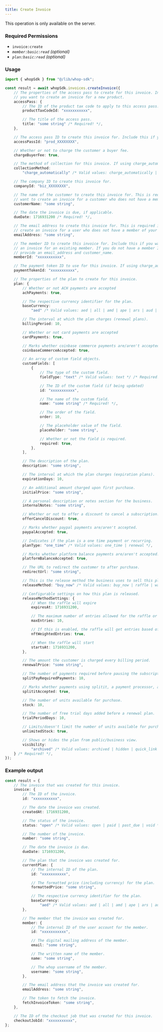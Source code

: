 ```yaml
---
title: Create Invoice
---
```

<Note>This operation is only available on the server.</Note>

### Required Permissions
 - `invoice:create`
 - _`member:basic:read` (optional)_
 - _`plan:basic:read` (optional)_

### Usage

```typescript
import { whopSdk } from "@/lib/whop-sdk";

const result = await whopSdk.invoices.createInvoice({
	// The properties of the access pass to create for this invoice. Include this if
	// you want to create an invoice for a new product.
	accessPass: {
		// The ID of the product tax code to apply to this access pass.
		productTaxCodeId: "xxxxxxxxxxx",

		// The title of the access pass.
		title: "some string" /* Required! */,
	},

	// The access pass ID to create this invoice for. Include this if you want to create an invoice for an existing product.
	accessPassId: "prod_XXXXXXXX",

	// Whether or not to charge the customer a buyer fee.
	chargeBuyerFee: true,

	// The method of collection for this invoice. If using charge_automatically, you must provide a payment_token.
	collectionMethod:
		"charge_automatically" /* Valid values: charge_automatically | send_invoice */ /* Required! */,

	// The company ID to create this invoice for.
	companyId: "biz_XXXXXXXX",

	// The name of the customer to create this invoice for. This is required if you
	// want to create an invoice for a customer who does not have a member of your company yet.
	customerName: "some string",

	// The date the invoice is due, if applicable.
	dueDate: 1716931200 /* Required! */,

	// The email address to create this invoice for. This is required if you want to
	// create an invoice for a user who does not have a member of your company yet.
	emailAddress: "some string",

	// The member ID to create this invoice for. Include this if you want to create
	// an invoice for an existing member. If you do not have a member ID, you must
	// provide an email_address and customer_name.
	memberId: "xxxxxxxxxxx",

	// The payment token ID to use for this invoice. If using charge_automatically, you must provide a payment_token.
	paymentTokenId: "xxxxxxxxxxx",

	// The properties of the plan to create for this invoice.
	plan: {
		// Whether or not ACH payments are accepted
		achPayments: true,

		// The respective currency identifier for the plan.
		baseCurrency:
			"aed" /* Valid values: aed | all | amd | ape | ars | aud | bam | bgn | bhd | bob | brl | bsd | btc | cad | chf | clp | cop | crc | czk | dkk | dop | dzd | egp | etb | eth | eur | gbp | ghs | gmd | gtq | gyd | hkd | huf | idr | ils | inr | jmd | jod | jpy | kes | khr | krw | kwd | lkr | mad | mdl | mga | mkd | mnt | mop | mur | mxn | myr | nad | ngn | nok | nzd | omr | pen | php | pkr | pln | pyg | qar | ron | rsd | rub | rwf | sar | sek | sgd | thb | tnd | try | ttd | twd | tzs | usd | uyu | uzs | vnd | xcd | xof | zar */,

		// The interval at which the plan charges (renewal plans).
		billingPeriod: 10,

		// Whether or not card payments are accepted
		cardPayments: true,

		// Marks whether coinbase commerce payments are/aren't accepted.
		coinbaseCommerceAccepted: true,

		// An array of custom field objects.
		customFields: [
			{
				// The type of the custom field.
				fieldType: "text" /* Valid values: text */ /* Required! */,

				// The ID of the custom field (if being updated)
				id: "xxxxxxxxxxx",

				// The name of the custom field.
				name: "some string" /* Required! */,

				// The order of the field.
				order: 10,

				// The placeholder value of the field.
				placeholder: "some string",

				// Whether or not the field is required.
				required: true,
			},
		],

		// The description of the plan.
		description: "some string",

		// The interval at which the plan charges (expiration plans).
		expirationDays: 10,

		// An additional amount charged upon first purchase.
		initialPrice: "some string",

		// A personal description or notes section for the business.
		internalNotes: "some string",

		// Whether or not to offer a discount to cancel a subscription.
		offerCancelDiscount: true,

		// Marks whether paypal payments are/aren't accepted.
		paypalAccepted: true,

		// Indicates if the plan is a one time payment or recurring.
		planType: "one_time" /* Valid values: one_time | renewal */,

		// Marks whether platform balance payments are/aren't accepted.
		platformBalanceAccepted: true,

		// The URL to redirect the customer to after purchase.
		redirectUrl: "some string",

		// This is the release method the business uses to sell this plan.
		releaseMethod: "buy_now" /* Valid values: buy_now | raffle | waitlist */,

		// Configurable settings on how this plan is released.
		releaseMethodSettings: {
			// When the raffle will expire
			expiresAt: 1716931200,

			// The maximum number of entries allowed for the raffle or waitlist
			maxEntries: 10,

			// If this is enabled, the raffle will get entries based off of how many NFTs the user owns
			nftWeightedEntries: true,

			// When the raffle will start
			startsAt: 1716931200,
		},

		// The amount the customer is charged every billing period.
		renewalPrice: "some string",

		// The number of payments required before pausing the subscription.
		splitPayRequiredPayments: 10,

		// Marks whether payments using splitit, a payment processor, are/aren't accepted for the plan.
		splititAccepted: true,

		// The number of units available for purchase.
		stock: 10,

		// The number of free trial days added before a renewal plan.
		trialPeriodDays: 10,

		// Limits/doesn't limit the number of units available for purchase.
		unlimitedStock: true,

		// Shows or hides the plan from public/business view.
		visibility:
			"archived" /* Valid values: archived | hidden | quick_link | visible */,
	} /* Required! */,
});

```

### Example output

```typescript
const result = {
	// The invoice that was created for this invoice.
	invoice: {
		// The ID of the invoice.
		id: "xxxxxxxxxxx",

		// The date the invoice was created.
		createdAt: 1716931200,

		// The status of the invoice.
		status: "open" /* Valid values: open | paid | past_due | void */,

		// The number of the invoice.
		number: "some string",

		// The date the invoice is due.
		dueDate: 1716931200,

		// The plan that the invoice was created for.
		currentPlan: {
			// The internal ID of the plan.
			id: "xxxxxxxxxxx",

			// The formatted price (including currency) for the plan.
			formattedPrice: "some string",

			// The respective currency identifier for the plan.
			baseCurrency:
				"aed" /* Valid values: aed | all | amd | ape | ars | aud | bam | bgn | bhd | bob | brl | bsd | btc | cad | chf | clp | cop | crc | czk | dkk | dop | dzd | egp | etb | eth | eur | gbp | ghs | gmd | gtq | gyd | hkd | huf | idr | ils | inr | jmd | jod | jpy | kes | khr | krw | kwd | lkr | mad | mdl | mga | mkd | mnt | mop | mur | mxn | myr | nad | ngn | nok | nzd | omr | pen | php | pkr | pln | pyg | qar | ron | rsd | rub | rwf | sar | sek | sgd | thb | tnd | try | ttd | twd | tzs | usd | uyu | uzs | vnd | xcd | xof | zar */,
		},

		// The member that the invoice was created for.
		member: {
			// The internal ID of the user account for the member.
			id: "xxxxxxxxxxx",

			// The digital mailing address of the member.
			email: "some string",

			// The written name of the member.
			name: "some string",

			// The whop username of the member.
			username: "some string",
		},

		// The email address that the invoice was created for.
		emailAddress: "some string",

		// The token to fetch the invoice.
		fetchInvoiceToken: "some string",
	},

	// The ID of the checkout job that was created for this invoice.
	checkoutJobId: "xxxxxxxxxxx",
};

```
